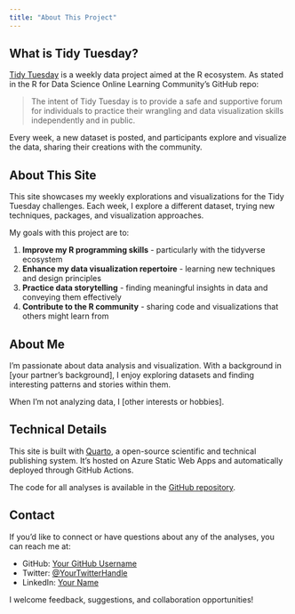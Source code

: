 ```yaml
---
title: "About This Project"
---
```


## What is Tidy Tuesday?

[Tidy Tuesday](https://github.com/rfordatascience/tidytuesday) is a weekly data project aimed at the R ecosystem. As stated in the R for Data Science Online Learning Community's GitHub repo:

> The intent of Tidy Tuesday is to provide a safe and supportive forum for individuals to practice their wrangling and data visualization skills independently and in public.

Every week, a new dataset is posted, and participants explore and visualize the data, sharing their creations with the community.

## About This Site

This site showcases my weekly explorations and visualizations for the Tidy Tuesday challenges. Each week, I explore a different dataset, trying new techniques, packages, and visualization approaches.

My goals with this project are to:

1. **Improve my R programming skills** - particularly with the tidyverse ecosystem
2. **Enhance my data visualization repertoire** - learning new techniques and design principles
3. **Practice data storytelling** - finding meaningful insights in data and conveying them effectively
4. **Contribute to the R community** - sharing code and visualizations that others might learn from

## About Me

I'm passionate about data analysis and visualization. With a background in [your partner's background], I enjoy exploring datasets and finding interesting patterns and stories within them.

When I'm not analyzing data, I [other interests or hobbies].

## Technical Details

This site is built with [Quarto](https://quarto.org/), a open-source scientific and technical publishing system. It's hosted on Azure Static Web Apps and automatically deployed through GitHub Actions.

The code for all analyses is available in the [GitHub repository](https://github.com/yourusername/tidy-tuesdays).

## Contact

If you'd like to connect or have questions about any of the analyses, you can reach me at:

- GitHub: [Your GitHub Username](https://github.com/yourusername)
- Twitter: [@YourTwitterHandle](https://twitter.com/yourtwitterhandle)
- LinkedIn: [Your Name](https://linkedin.com/in/yourprofile)

I welcome feedback, suggestions, and collaboration opportunities!